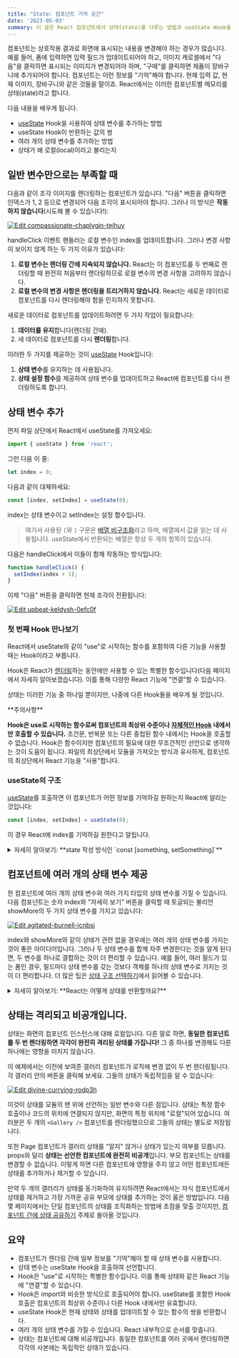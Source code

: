 ```yaml
---
title: "State: 컴포넌트 기억 공간"
date: '2023-05-03'
summary: 이 글은 React 컴포넌트에서 상태(state)를 다루는 방법과 useState Hook을 활용하는 방법에 대한 기본적인 내용을 다룹니다.
---
```


<TOCInline toc={props.toc} asDisclosure />


컴포넌트는 상호작용 결과로 화면에 표시되는 내용을 변경해야 하는 경우가 많습니다. 예를 들어, 폼에 입력하면 입력 필드가 업데이트되어야 하고, 이미지 캐로셀에서 "다음"을 클릭하면 표시되는 이미지가 변경되어야 하며, "구매"를 클릭하면 제품이 장바구니에 추가되어야 합니다. 컴포넌트는 이런 정보를 "기억"해야 합니다. 현재 입력 값, 현재 이미지, 장바구니와 같은 것들을 말이죠. React에서는 이러한 컴포넌트별 메모리를 상태(state)라고 합니다.

다음 내용을 배우게 됩니다.

- [useState](https://react.dev/reference/react/useState) Hook을 사용하여 상태 변수를 추가하는 방법
- useState Hook이 반환하는 값의 쌍
- 여러 개의 상태 변수를 추가하는 방법
- 상태가 왜 로컬(local)이라고 불리는지

## 일반 변수만으로는 부족할 때

다음과 같이 조각 이미지를 렌더링하는 컴포넌트가 있습니다. "다음" 버튼을 클릭하면 인덱스가 1, 2 등으로 변경되어 다음 조각이 표시되어야 합니다. 그러나 이 방식은 **작동하지 않습니다**(시도해 볼 수 있습니다!):

[![Edit compassionate-chaplygin-tejhuy](https://codesandbox.io/static/img/play-codesandbox.svg)](https://codesandbox.io/s/compassionate-chaplygin-tejhuy?autoresize=1&fontsize=14&hidenavigation=1&theme=dark)


handleClick 이벤트 핸들러는 로컬 변수인 index를 업데이트합니다. 그러나 변경 사항이 보이지 않게 하는 두 가지 이유가 있습니다:

1. **로컬 변수는 렌더링 간에 지속되지 않습니다.** React는 이 컴포넌트를 두 번째로 렌더링할 때 완전히 처음부터 렌더링하므로 로컬 변수의 변경 사항을 고려하지 않습니다.
2. **로컬 변수의 변경 사항은 렌더링을 트리거하지 않습니다.** React는 새로운 데이터로 컴포넌트를 다시 렌더링해야 함을 인지하지 못합니다.

새로운 데이터로 컴포넌트를 업데이트하려면 두 가지 작업이 필요합니다:

1. **데이터를 유지**합니다(렌더링 간에).
2. 새 데이터로 컴포넌트를 다시 **렌더링**합니다.

이러한 두 가지를 제공하는 것이 [useState](https://react.dev/reference/react/useState) Hook입니다:

1. **상태 변수**를 유지하는 데 사용됩니다.
2. **상태 설정 함수**를 제공하여 상태 변수를 업데이트하고 React에 컴포넌트를 다시 렌더링하도록 합니다.



## 상태 변수 추가

먼저 파일 상단에서 React에서 useState를 가져오세요:

```jsx
import { useState } from 'react';
```

그런 다음 이 줄:

```jsx
let index = 0;
```

다음과 같이 대체하세요:

```jsx
const [index, setIndex] = useState(0);
```

index는 상태 변수이고 setIndex는 설정 함수입니다.

> 여기서 사용된 `[`와 `]` 구문은 [배열 비구조화](https://developer.mozilla.org/ko/docs/Web/JavaScript/Reference/Operators/Destructuring_assignment)라고 하며, 배열에서 값을 읽는 데 사용됩니다. useState에서 반환되는 배열은 항상 두 개의 항목이 있습니다.

다음은 handleClick에서 이들이 함께 작동하는 방식입니다:

```jsx
function handleClick() {
  setIndex(index + 1);
}
```

이제 "다음" 버튼을 클릭하면 현재 조각이 전환됩니다:

[![Edit upbeat-keldysh-0efc0f](https://codesandbox.io/static/img/play-codesandbox.svg)](https://codesandbox.io/s/upbeat-keldysh-0efc0f?autoresize=1&fontsize=14&hidenavigation=1&theme=dark)



### 첫 번째 Hook 만나보기

React에서 useState와 같이 "use"로 시작하는 함수를 포함하여 다른 기능을 사용할 때는 Hook이라고 부릅니다.

Hook은 React가 [렌더링](https://react.dev/learn/render-and-commit#step-1-trigger-a-render)하는 동안에만 사용할 수 있는 특별한 함수입니다(다음 페이지에서 자세히 알아보겠습니다). 이를 통해 다양한 React 기능에 "연결"할 수 있습니다.

상태는 이러한 기능 중 하나일 뿐이지만, 나중에 다른 Hook들을 배우게 될 것입니다.

<Callout type="warning">
**주의사항**

**Hook은 use로 시작하는 함수로써 컴포넌트의 최상위 수준이나 [자체적인 Hook](https://react.dev/learn/reusing-logic-with-custom-hooks) 내에서만 호출할 수 있습니다.** 조건문, 반복문 또는 다른 중첩된 함수 내에서는 Hook을 호출할 수 없습니다. Hook은 함수이지만 컴포넌트의 필요에 대한 무조건적인 선언으로 생각하는 것이 도움이 됩니다. 파일의 최상단에서 모듈을 가져오는 방식과 유사하게, 컴포넌트의 최상단에서 React 기능을 "사용"합니다.
</Callout>

### useState의 구조

[useState](https://react.dev/reference/react/useState)를 호출하면 이 컴포넌트가 어떤 정보를 기억하길 원하는지 React에 알리는 것입니다:

```jsx
const [index, setIndex] = useState(0);
```

이 경우 React에 index를 기억하길 원한다고 알립니다.

<details className="bg-gray-100 p-2 rounded-md">
  <summary>자세히 알아보기: **state 작성 방식인 `const [something, setSomething]`**</summary>

관례적으로 이러한 쌍을 `const [something, setSomething]`과 같이 지정합니다. 이름을 원하는 대로 지정할 수 있지만, 관례를 따르면 다른 프로젝트에서 이해하기 쉽습니다.

useState의 유일한 인수는 상태 변수의 **초기 값**입니다. 이 예제에서 index의 초기 값은 `useState(0)`으로 설정됩니다.

컴포넌트가 렌더링될 때마다 useState는 다음과 같은 두 개의 값을 포함하는 배열을 제공합니다:

1. 현재 상태 값을 가진 **상태 변수**(index)
2. 상태 변수를 업데이트하고 React에 컴포넌트를 다시 렌더링하도록 하는 **상태 설정 함수**(setIndex)

다음은 실제로 동작하는 방식입니다:

```jsx
const [index, setIndex] = useState(0);
```

1. **컴포넌트가 처음 렌더링됩니다.** index의 초기 값으로 0을 useState에 전달했으므로, `[0, setIndex]`를 반환합니다. React는 0이 최신 상태 값이라는 것을 기억합니다.
2. **상태를 업데이트합니다.** 사용자가 버튼을 클릭하면 `setIndex(index + 1)`를 호출합니다. index는 0이므로 `setIndex(1)`로 설정됩니다. 이는 React에 index가 이제 1이라는 것을 기억하고 다시 렌더링을 트리거합니다.
3. **컴포넌트가 두 번째로 렌더링됩니다.** React는 여전히 `useState(0)`을 보지만, index가 1로 설정된 것을 기억하고 `[1, setIndex]`를 반환합니다.
4. 그리고 이어집니다!
</details>


## 컴포넌트에 여러 개의 상태 변수 제공

한 컴포넌트에 여러 개의 상태 변수와 여러 가지 타입의 상태 변수를 가질 수 있습니다. 다음 컴포넌트는 숫자 index와 "자세히 보기" 버튼을 클릭할 때 토글되는 불리언 showMore의 두 가지 상태 변수를 가지고 있습니다:

[![Edit agitated-burnell-jcnbsj](https://codesandbox.io/static/img/play-codesandbox.svg)](https://codesandbox.io/s/agitated-burnell-jcnbsj?autoresize=1&fontsize=14&hidenavigation=1&theme=dark)



index와 showMore와 같이 상태가 관련 없을 경우에는 여러 개의 상태 변수를 가지는 것이 좋은 아이디어입니다. 그러나 두 상태 변수를 함께 자주 변경한다는 것을 알게 된다면, 두 변수를 하나로 결합하는 것이 더 편리할 수 있습니다. 예를 들어, 여러 필드가 있는 폼인 경우, 필드마다 상태 변수를 갖는 것보다 객체를 하나의 상태 변수로 가지는 것이 더 편리합니다. 더 많은 팁은 [상태 구조 선택하기](https://react.dev/learn/choosing-the-state-structure)에서 읽어볼 수 있습니다.

<details className="bg-gray-100 p-2 rounded-md">
  <summary>자세히 알아보기: **React는 어떻게 상태를 반환할까요?**</summary>

useState 호출에는 어떤 상태 변수를 참조하는지에 대한 정보가 전달되지 않는다는 사실을 알 수 있습니다. useState에 전달되는 "식별자"가 없으므로 상태 변수 중 어떤 것을 반환할지를 어떻게 알까요? 이를 위해 함수를 구문 분석하는 것과 같은 마법같은 방법을 사용할까요? 답은 아닙니다.

대신, 간결한 구문을 위해 Hook은 **동일한 컴포넌트의 모든 렌더링에서 안정된 호출 순서에 의존**합니다. 이는 실제로는 잘 작동하는데, 위의 규칙("Hook은 최상위 수준에서만 호출하세요")을 따른다면 Hook은 항상 동일한 순서로 호출됩니다. 또한 [린터 플러그인](https://www.npmjs.com/package/eslint-plugin-react-hooks)이 대부분의 실수를 잡아줍니다.

내부적으로 React는 모든 컴포넌트에 대해 상태 쌍 배열을 유지합니다. 또한 현재 쌍 인덱스를 유지하며, 렌더링 전에 인덱스를 0으로 설정합니다. useState를 호출할 때마다 React는 다음 상태 쌍을 제공하고 인덱스를 증가시킵니다. 이 메커니즘에 대한 자세한 내용은 [React Hooks: Not Magic, Just Arrays](https://medium.com/@ryardley/react-hooks-not-magic-just-arrays-cd4f1857236e)에서 읽을 수 있습니다.

이 예제는 **React를 사용하지 않지만**, useState가 내부적으로 어떻게 작동하는지에 대한 개념을 이해하는 데 도움이 될 수 있습니다:

React를 사용하기 위해 이해할 필요는 없지만, 이것은 유용한 개념 모델일 수 있습니다.
</details>



## 상태는 격리되고 비공개입니다.

상태는 화면의 컴포넌트 인스턴스에 대해 로컬입니다. 다른 말로 하면, **동일한 컴포넌트를 두 번 렌더링하면 각각이 완전히 격리된 상태를 가집니다!** 그 중 하나를 변경해도 다른 하나에는 영향을 미치지 않습니다.

이 예제에서는 이전에 보여준 갤러리 컴포넌트가 로직에 변경 없이 두 번 렌더링됩니다. 각 갤러리 안의 버튼을 클릭해 보세요. 그들의 상태가 독립적임을 알 수 있습니다:

[![Edit divine-currying-rodp3h](https://codesandbox.io/static/img/play-codesandbox.svg)](https://codesandbox.io/s/divine-currying-rodp3h?autoresize=1&fontsize=14&hidenavigation=1&theme=dark)



이것이 상태를 모듈의 맨 위에 선언하는 일반 변수와 다른 점입니다. 상태는 특정 함수 호출이나 코드의 위치에 연결되지 않지만, 화면의 특정 위치에 "로컬"되어 있습니다. 여러분은 두 개의 `<Gallery />` 컴포넌트를 렌더링했으므로 그들의 상태는 별도로 저장됩니다.

또한 Page 컴포넌트가 갤러리 상태를 "알지" 않거나 상태가 있는지 여부를 모릅니다. props와 달리 **상태는 선언한 컴포넌트에 완전히 비공개**입니다. 부모 컴포넌트는 상태를 변경할 수 없습니다. 이렇게 하면 다른 컴포넌트에 영향을 주지 않고 어떤 컴포넌트에든 상태를 추가하거나 제거할 수 있습니다.

만약 두 개의 갤러리가 상태를 동기화하여 유지하려면 React에서는 자식 컴포넌트에서 상태를 제거하고 가장 가까운 공유 부모에 상태를 추가하는 것이 옳은 방법입니다. 다음 몇 페이지에서는 단일 컴포넌트의 상태를 조직화하는 방법에 초점을 맞출 것이지만, [컴포넌트 간에 상태 공유하기](https://react.dev/learn/sharing-state-between-components) 주제로 돌아올 것입니다.

## 요약

- 컴포넌트가 렌더링 간에 일부 정보를 "기억"해야 할 때 상태 변수를 사용합니다.
- 상태 변수는 useState Hook을 호출하여 선언합니다.
- Hook은 "use"로 시작하는 특별한 함수입니다. 이를 통해 상태와 같은 React 기능에 "연결"할 수 있습니다.
- Hook은 import와 비슷한 방식으로 호출되어야 합니다. useState를 포함한 Hook 호출은 컴포넌트의 최상위 수준이나 다른 Hook 내에서만 유효합니다.
- useState Hook은 현재 상태와 상태를 업데이트할 수 있는 함수의 쌍을 반환합니다.
- 여러 개의 상태 변수를 가질 수 있습니다. React 내부적으로 순서를 맞춥니다.
- 상태는 컴포넌트에 대해 비공개입니다. 동일한 컴포넌트를 여러 곳에서 렌더링하면 각각의 사본에는 독립적인 상태가 있습니다.

